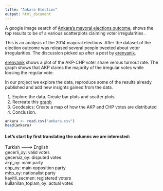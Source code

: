```yaml
---
title: "Ankara Election"
output: html_document
---
```



A google image search of [Ankara's mayoral elections outcome](https://www.google.com/search?q=Ankara+mayoral+elections&es_sm=91&source=lnms&tbm=isch&sa=X&ei=DxdgU77yH4zJsQTRiYC4Bg&ved=0CAoQ_AUoAw&biw=1127&bih=598#q=Ankara+mayoral+elections+outcome&tbm=isch&imgdii=_), shows the top results to be of a various scatterplots claiming voter irregularities . 

This is an analysis of the 2014 mayoral elections. After the dataset of the election outcome was released several people tweeted about voter irregularities. The discussion picked up after a post by [erenyanik](https://twitter.com/emeyersson/status/450978793746743298).

[erenyanik](https://twitter.com/emeyersson/status/450978793746743298) shows a plot of the AKP-CHP voter share versus turnout rate. The graph shows that AKP claims the majority of the irregular votes while loosing the regular vote. 


In our project we explore the data, reproduce some of the results already published and add new insights gained from the data. 


1. Explore the data. Create bar plots and scatter plots. 
2. Recreate this [graph](https://twitter.com/emeyersson/status/450978793746743298)
3. Geodesics: Create a map of how the AKP and CHP votes are distributed
4. Conclusion. 




```r
ankara <- read.csv("ankara.csv")
head(ankara)

```



#### Let's start by first translating the columns we are interested:    


Turkish ——-> English    
gecerli_oy: valid votes     
gecersiz_oy: disputed votes     
akp_oy: main party     
chp_oy: main opposition party    
mhp_oy: nationalist party    
kayitli_secmen: registered voters     
kullanilan_toplam_oy: actual votes     


